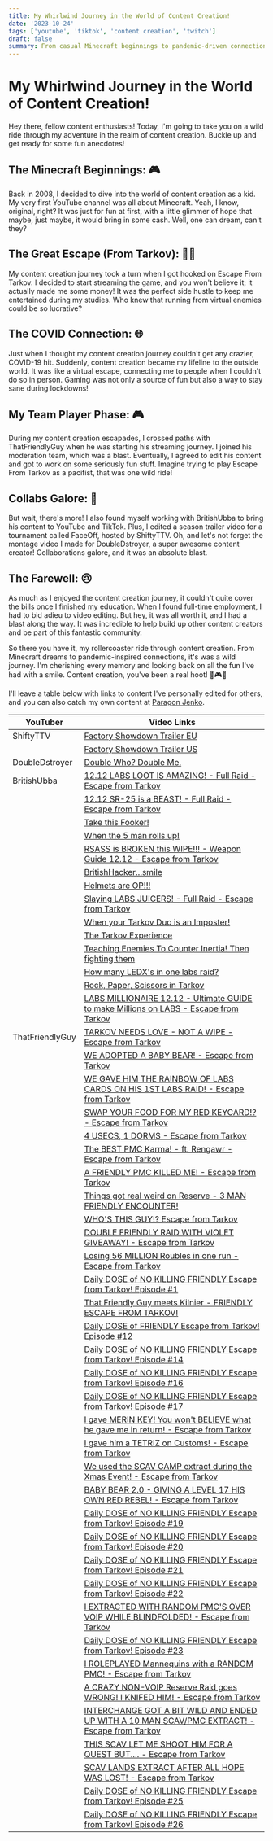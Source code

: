 ```yaml
---
title: My Whirlwind Journey in the World of Content Creation!
date: '2023-10-24'
tags: ['youtube', 'tiktok', 'content creation', 'twitch']
draft: false
summary: From casual Minecraft beginnings to pandemic-driven connections and thrilling collaborations, my content creation journey was a wild and rewarding adventure that ultimately led me to bid farewell due to the practicalities of life.
---
```


# My Whirlwind Journey in the World of Content Creation!

Hey there, fellow content enthusiasts! Today, I'm going to take you on a wild ride through my adventure in the realm of content creation. Buckle up and get ready for some fun anecdotes!

## The Minecraft Beginnings: 🎮

Back in 2008, I decided to dive into the world of content creation as a kid. My very first YouTube channel was all about Minecraft. Yeah, I know, original, right? It was just for fun at first, with a little glimmer of hope that maybe, just maybe, it would bring in some cash. Well, one can dream, can't they?

## The Great Escape (From Tarkov): 🏃‍♂️

My content creation journey took a turn when I got hooked on Escape From Tarkov. I decided to start streaming the game, and you won't believe it; it actually made me some money! It was the perfect side hustle to keep me entertained during my studies. Who knew that running from virtual enemies could be so lucrative?

## The COVID Connection: 🌐

Just when I thought my content creation journey couldn't get any crazier, COVID-19 hit. Suddenly, content creation became my lifeline to the outside world. It was like a virtual escape, connecting me to people when I couldn't do so in person. Gaming was not only a source of fun but also a way to stay sane during lockdowns!

## My Team Player Phase: 🎮

During my content creation escapades, I crossed paths with ThatFriendlyGuy when he was starting his streaming journey. I joined his moderation team, which was a blast. Eventually, I agreed to edit his content and got to work on some seriously fun stuff. Imagine trying to play Escape From Tarkov as a pacifist, that was one wild ride!

## Collabs Galore: 🤝

But wait, there's more! I also found myself working with BritishUbba to bring his content to YouTube and TikTok. Plus, I edited a season trailer video for a tournament called FaceOff, hosted by ShiftyTTV. Oh, and let's not forget the montage video I made for DoubleDstroyer, a super awesome content creator! Collaborations galore, and it was an absolute blast.

## The Farewell: 😢

As much as I enjoyed the content creation journey, it couldn't quite cover the bills once I finished my education. When I found full-time employment, I had to bid adieu to video editing. But hey, it was all worth it, and I had a blast along the way. It was incredible to help build up other content creators and be part of this fantastic community.

So there you have it, my rollercoaster ride through content creation. From Minecraft dreams to pandemic-inspired connections, it's was a wild journey. I'm cherishing every memory and looking back on all the fun I've had with a smile. Content creation, you've been a real hoot! 🚀🎮🎉

I'll leave a table below with links to content I've personally edited for others, and you can also catch my own content at [Paragon Jenko](https://youtube.com/paragonjenko).

| YouTuber        | Video Links                                                                                                                                 |
| --------------- | ------------------------------------------------------------------------------------------------------------------------------------------- |
| ShiftyTTV       | [Factory Showdown Trailer EU](https://www.youtube.com/watch?v=OCDgugdo5QI)                                                                  |
|                 | [Factory Showdown Trailer US](https://www.youtube.com/watch?v=zh4vnekRmWI)                                                                  |
| DoubleDstroyer  | [Double Who? Double Me.](https://www.youtube.com/watch?v=OCDgugdo5QI)                                                                       |
| BritishUbba     | [12.12 LABS LOOT IS AMAZING! - Full Raid - Escape from Tarkov](https://www.youtube.com/watch?v=edI_KmTiy8Q&t=1s)                            |
|                 | [12.12 SR-25 is a BEAST! - Full Raid - Escape from Tarkov](https://www.youtube.com/watch?v=B2dilNsrU2E)                                     |
|                 | [Take this Fooker!](https://www.tiktok.com/@britishubba/video/7053435411053415686)                                                          |
|                 | [When the 5 man rolls up!](https://www.tiktok.com/@britishubba/video/7071797594208439558)                                                   |
|                 | [RSASS is BROKEN this WIPE!!! - Weapon Guide 12.12 - Escape from Tarkov](https://www.youtube.com/watch?v=1Q58iLQvIc8)                       |
|                 | [BritishHacker...smile](https://www.tiktok.com/@britishubba/video/7062131331362213126)                                                      |
|                 | [Helmets are OP!!!](https://www.tiktok.com/@britishubba/video/7054099422103342342)                                                          |
|                 | [Slaying LABS JUICERS! - Full Raid - Escape from Tarkov](https://www.youtube.com/watch?v=8X0CTg1viyU)                                       |
|                 | [When your Tarkov Duo is an Imposter!](https://www.tiktok.com/@britishubba/video/7112035164569619717)                                       |
|                 | [The Tarkov Experience](https://www.tiktok.com/@britishubba/video/7053001755994475781)                                                      |
|                 | [Teaching Enemies To Counter Inertia! Then fighting them](https://www.tiktok.com/@britishubba/video/7075618894186155269)                    |
|                 | [How many LEDX's in one labs raid?](https://www.tiktok.com/@britishubba/video/7061701247241358597)                                          |
|                 | [Rock, Paper, Scissors in Tarkov](https://www.tiktok.com/@britishubba/video/7075982065799302406)                                            |
|                 | [LABS MILLIONAIRE 12.12 - Ultimate GUIDE to make Millions on LABS - Escape from Tarkov](https://www.youtube.com/watch?v=K00zDwYvlLg)        |
| ThatFriendlyGuy | [TARKOV NEEDS LOVE - NOT A WIPE - Escape from Tarkov](https://www.youtube.com/watch?v=Kf0vtjuK22s)                                          |
|                 | [WE ADOPTED A BABY BEAR! - Escape from Tarkov](https://www.youtube.com/watch?v=umeb4m_ruXQ)                                                 |
|                 | [WE GAVE HIM THE RAINBOW OF LABS CARDS ON HIS 1ST LABS RAID! - Escape from Tarkov](https://www.youtube.com/watch?v=YkUy1CzMe8w)             |
|                 | [SWAP YOUR FOOD FOR MY RED KEYCARD!? - Escape from Tarkov](https://www.youtube.com/watch?v=BleOVpCv4l0)                                     |
|                 | [4 USECS, 1 DORMS - Escape from Tarkov](https://www.youtube.com/watch?v=ERVo8FHu4UY&)                                                       |
|                 | [The BEST PMC Karma! - ft. Rengawr - Escape from Tarkov](https://www.youtube.com/watch?v=exG9S62IuRg)                                       |
|                 | [A FRIENDLY PMC KILLED ME! - Escape from Tarkov](https://www.youtube.com/watch?v=feC1phhQiVQ)                                               |
|                 | [Things got real weird on Reserve - 3 MAN FRIENDLY ENCOUNTER!](https://www.youtube.com/watch?v=_MUnch90QuY)                                 |
|                 | [WHO'S THIS GUY!? Escape from Tarkov](https://www.youtube.com/watch?v=rwVwa6IzDo8)                                                          |
|                 | [DOUBLE FRIENDLY RAID WITH VIOLET GIVEAWAY! - Escape from Tarkov](https://www.youtube.com/watch?v=oy5Dz7CGJt0)                              |
|                 | [Losing 56 MILLION Roubles in one run - Escape from Tarkov](https://www.youtube.com/watch?v=Hp4DOc9GoyQ)                                    |
|                 | [Daily DOSE of NO KILLING FRIENDLY Escape from Tarkov! Episode #1](https://www.youtube.com/watch?v=yN654F-bJsU)                             |
|                 | [That Friendly Guy meets Kilnier - FRIENDLY ESCAPE FROM TARKOV!](https://www.youtube.com/watch?v=yN654F-bJsU)                               |
|                 | [Daily DOSE of FRIENDLY Escape from Tarkov! Episode #12](https://www.youtube.com/watch?v=EIlxl3Dh7eo)                                       |
|                 | [Daily DOSE of NO KILLING FRIENDLY Escape from Tarkov! Episode #14](https://www.youtube.com/watch?v=P37smv6cfDU)                            |
|                 | [Daily DOSE of NO KILLING FRIENDLY Escape from Tarkov! Episode #16](https://www.youtube.com/watch?v=HLwjDMjLfaU)                            |
|                 | [Daily DOSE of NO KILLING FRIENDLY Escape from Tarkov! Episode #17](https://www.youtube.com/watch?v=5EZ0b3MnkcM)                            |
|                 | [I gave MERIN KEY! You won't BELIEVE what he gave me in return! - Escape from Tarkov](https://www.youtube.com/watch?v=UWT2wj0Spaw)          |
|                 | [I gave him a TETRIZ on Customs! - Escape from Tarkov](https://www.youtube.com/watch?v=XRMOqlC5e_M)                                         |
|                 | [We used the SCAV CAMP extract during the Xmas Event! - Escape from Tarkov](https://www.youtube.com/watch?v=T5lnZfu2Nhg)                    |
|                 | [BABY BEAR 2.0 - GIVING A LEVEL 17 HIS OWN RED REBEL! - Escape from Tarkov](https://www.youtube.com/watch?v=dapWaRcpa6o)                    |
|                 | [Daily DOSE of NO KILLING FRIENDLY Escape from Tarkov! Episode #19](https://www.youtube.com/watch?v=S8aBbGPcCrk)                            |
|                 | [Daily DOSE of NO KILLING FRIENDLY Escape from Tarkov! Episode #20](https://www.youtube.com/watch?v=AtjjTAMtwj4)                            |
|                 | [Daily DOSE of NO KILLING FRIENDLY Escape from Tarkov! Episode #21](https://www.youtube.com/watch?v=aICt5ZNt3MM)                            |
|                 | [Daily DOSE of NO KILLING FRIENDLY Escape from Tarkov! Episode #22](https://www.youtube.com/watch?v=zC_HfUti7yc)                            |
|                 | [I EXTRACTED WITH RANDOM PMC'S OVER VOIP WHILE BLINDFOLDED! - Escape from Tarkov](https://www.youtube.com/watch?v=3Q6d7PB5MaU)              |
|                 | [Daily DOSE of NO KILLING FRIENDLY Escape from Tarkov! Episode #23](https://www.youtube.com/watch?v=K5PYha9XcOk)                            |
|                 | [I ROLEPLAYED Mannequins with a RANDOM PMC! - Escape from Tarkov](https://www.youtube.com/watch?v=6kYDqRdv1IM)                              |
|                 | [A CRAZY NON-VOIP Reserve Raid goes WRONG! I KNIFED HIM! - Escape from Tarkov](https://www.youtube.com/watch?v=K5PYha9XcOk)                 |
|                 | [INTERCHANGE GOT A BIT WILD AND ENDED UP WITH A 10 MAN SCAV/PMC EXTRACT! - Escape from Tarkov](https://www.youtube.com/watch?v=74NzS0wneeI) |
|                 | [THIS SCAV LET ME SHOOT HIM FOR A QUEST BUT.... - Escape from Tarkov](https://www.youtube.com/watch?v=DIJ3GMhB_WA)                          |
|                 | [SCAV LANDS EXTRACT AFTER ALL HOPE WAS LOST! - Escape from Tarkov](https://www.youtube.com/watch?v=Zr_mH3Z66dc)                             |
|                 | [Daily DOSE of NO KILLING FRIENDLY Escape from Tarkov! Episode #25](https://www.youtube.com/watch?v=DIJ3GMhB_WA)                            |
|                 | [Daily DOSE of NO KILLING FRIENDLY Escape from Tarkov! Episode #26](https://www.youtube.com/watch?v=Zr_mH3Z66dc)                            |
